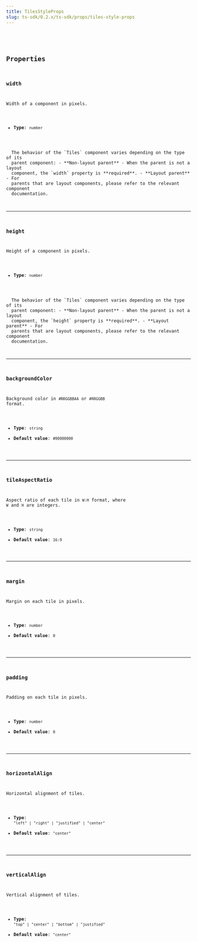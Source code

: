 ```yaml
---
title: TilesStyleProps
slug: ts-sdk/0.2.x/ts-sdk/props/tiles-style-props
---
```



<CollapsibleDetails summaryTitle="Type definitions" open>
  <Code
    code={`
type TilesStyleProps = {
  width?: number;
  height?: number;
  backgroundColor?: string;
  tileAspectRatio?: string;
  margin?: number;
  padding?: number;
  horizontalAlign?: "left" | "right" | "justified" | "center";
  verticalAlign?: "top" | "center" | "bottom" | "justified";
}
`}
    lang="tsx"
  />
</CollapsibleDetails>

## Properties

### width

Width of a component in pixels.

* **Type**: `number`

<Aside type="caution">
  The behavior of the `Tiles` component varies depending on the type of its
  parent component: - **Non-layout parent** - When the parent is not a layout
  component, the `width` property is **required**. - **Layout parent** - For
  parents that are layout components, please refer to the relevant component
  documentation.
</Aside>

***

### height

Height of a component in pixels.

* **Type**: `number`

<Aside type="caution">
  The behavior of the `Tiles` component varies depending on the type of its
  parent component: - **Non-layout parent** - When the parent is not a layout
  component, the `height` property is **required**. - **Layout parent** - For
  parents that are layout components, please refer to the relevant component
  documentation.
</Aside>

***

### backgroundColor

Background color in `#RRGGBBAA` or `#RRGGBB` format.

* **Type**: `string`
* **Default value**: `#00000000`

***

### tileAspectRatio

Aspect ratio of each tile in `W:H` format, where `W` and `H` are integers.

* **Type**: `string`
* **Default value**: `16:9`

***

### margin

Margin on each tile in pixels.

* **Type**: `number`
* **Default value**: `0`

***

### padding

Padding on each tile in pixels.

* **Type**: `number`
* **Default value**: `0`

***

### horizontalAlign

Horizontal alignment of tiles.

* **Type**: `"left" | "right" | "justified" | "center"`
* **Default value**: `"center"`

***

### verticalAlign

Vertical alignment of tiles.

* **Type**: `"top" | "center" | "bottom" | "justified"`
* **Default value**: `"center"`
